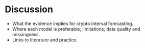 # Discussion

- What the evidence implies for crypto interval forecasting.
- Where each model is preferable; limitations; data quality and missingness.
- Links to literature and practice.